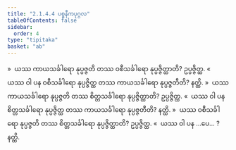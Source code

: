 ```yaml
---
title: "2.1.4.4 ပစ္စနီကပုဂ္ဂလ"
tableOfContents: false
sidebar:
  order: 4
type: "tipitaka"
basket: "ab"
---
```



<DynamicBreadcrumb />

<Division number="54">

<Paragraph number="266">
»  ယဿ ကာယသင်္ခါရော နုပ္ပဇ္ဇတိ တဿ ဝစီသင်္ခါရော နုပ္ပဇ္ဇိတ္ထာတိ? ဥပ္ပဇ္ဇိတ္ထ.
</Paragraph>

<Paragraph number="267">
«  ယဿ ဝါ ပန ဝစီသင်္ခါရော နုပ္ပဇ္ဇိတ္ထ တဿ ကာယသင်္ခါရော နုပ္ပဇ္ဇတီတိ? နတ္ထိ.
</Paragraph>

<Paragraph number="268">
»  ယဿ ကာယသင်္ခါရော နုပ္ပဇ္ဇတိ တဿ စိတ္တသင်္ခါရော နုပ္ပဇ္ဇိတ္ထာတိ? ဥပ္ပဇ္ဇိတ္ထ.
</Paragraph>

<Paragraph number="269">
«  ယဿ ဝါ ပန စိတ္တသင်္ခါရော နုပ္ပဇ္ဇိတ္ထ တဿ ကာယသင်္ခါရော နုပ္ပဇ္ဇတီတိ? နတ္ထိ.
</Paragraph>

</Division>
<Division number="55">

<Paragraph number="270">
»  ယဿ ဝစီသင်္ခါရော နုပ္ပဇ္ဇတိ တဿ စိတ္တသင်္ခါရော နုပ္ပဇ္ဇိတ္ထာတိ? ဥပ္ပဇ္ဇိတ္ထ.
</Paragraph>

<Paragraph number="271">
«  ယဿ ဝါ ပန …ပေ… ? နတ္ထိ.
</Paragraph>
</Division>